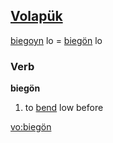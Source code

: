 ==[[Volapük]]==

[[biegoyn]] lo = [[biegön]] lo 

===Verb===
'''biegön'''

# to [[bend]] low before

[[vo:biegön]]